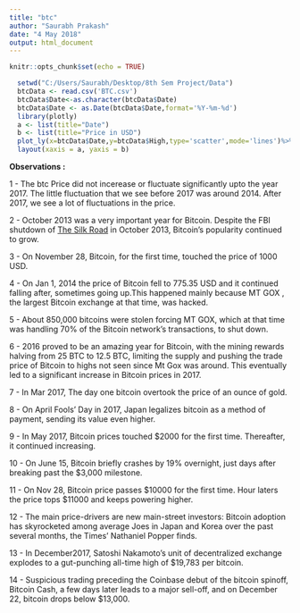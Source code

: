 ```yaml
---
title: "btc"
author: "Saurabh Prakash"
date: "4 May 2018"
output: html_document
---
```


```r
knitr::opts_chunk$set(echo = TRUE)
```

```r
  setwd("C:/Users/Saurabh/Desktop/8th Sem Project/Data")
  btcData <- read.csv('BTC.csv')
  btcData$Date<-as.character(btcData$Date)
  btcData$Date <- as.Date(btcData$Date,format='%Y-%m-%d')
  library(plotly)
  a <- list(title="Date")
  b <- list(title="Price in USD")
  plot_ly(x=btcData$Date,y=btcData$High,type='scatter',mode='lines')%>%
  layout(xaxis = a, yaxis = b)
```

**Observations :**

1 - The btc Price did not incerease or fluctuate significantly upto the year 2017. The little fluctuation that we see before 2017 was around 2014. After 2017, we see a lot of fluctuations in the price.

2 - October 2013 was a very important year for Bitcoin. Despite the FBI shutdown of [The Silk Road](https://en.wikipedia.org/wiki/Silk_Road_(marketplace)) in October 2013, Bitcoin's popularity continued to grow.

3 - On November 28, Bitcoin, for the first time, touched the price of 1000 USD. 

4 - On Jan 1, 2014 the price of Bitcoin fell to 775.35 USD and it continued falling after, sometimes going up.This happened mainly because MT GOX , the largest Bitcoin exchange at that time, was hacked.

5 - About 850,000 bitcoins were stolen forcing MT GOX, which at that time was handling 70% of the Bitcoin network's transactions, to shut down. 

6 - 2016 proved to be an amazing year for Bitcoin, with the mining rewards halving from 25 BTC to 12.5 BTC, limiting the supply and pushing the trade price of Bitcoin to highs not seen since Mt Gox was around. This eventually led to a significant increase in Bitcoin prices in 2017.

7 - In Mar 2017, The day one bitcoin overtook the price of an ounce of gold.

8 - On April Fools' Day in 2017, Japan legalizes bitcoin as a method of payment, sending its value even higher.

9 - In May 2017, Bitcoin prices touched $2000 for the first time. Thereafter, it continued increasing.

10 - On June 15, Bitcoin briefly crashes by 19% overnight, just days after breaking past the $3,000 milestone. 

11 - On Nov 28, Bitcoin price passes $10000 for the first time. Hour laters the price tops $11000 and keeps powering higher.

12 - The main price-drivers are new main-street investors: Bitcoin adoption has skyrocketed among average Joes in Japan and Korea over the past several months, the Times' Nathaniel Popper finds.

13 - In December2017, Satoshi Nakamoto's unit of decentralized exchange explodes to a gut-punching all-time high of $19,783 per bitcoin.

14 - Suspicious trading preceding the Coinbase debut of the bitcoin spinoff, Bitcoin Cash, a few days later leads to a major sell-off, and on December 22, bitcoin drops below $13,000.